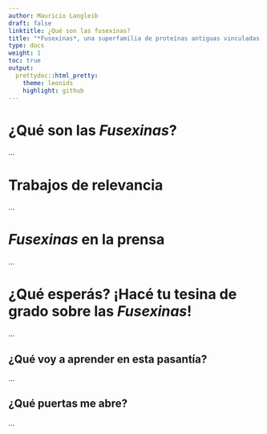 ```yaml
---
author: Mauricio Langleib
draft: false
linktitle: ¿Qué son las fusexinas?
title: "*Fusexinas*, una superfamilia de proteínas antiguas vinculadas al orígen de los eucariotas"
type: docs
weight: 1
toc: true
output:
  prettydoc::html_pretty:
    theme: leonids
    highlight: github
---
```


# ¿Qué son las _Fusexinas_?
...

# Trabajos de relevancia
...

# _Fusexinas_ en la prensa
...

# ¿Qué esperás? ¡Hacé tu tesina de grado sobre las _Fusexinas_!
...

## ¿Qué voy a aprender en esta pasantía?
...

## ¿Qué puertas me abre?
...
